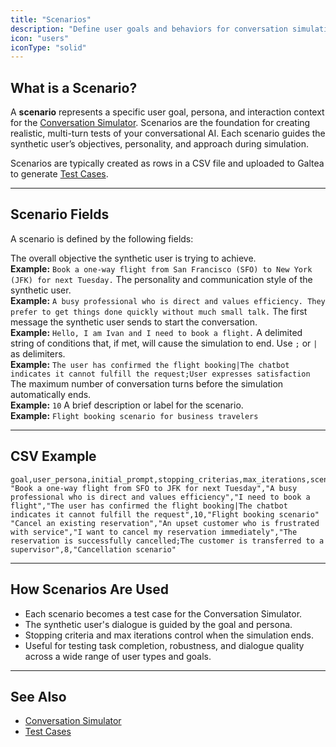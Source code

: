 ```yaml
---
title: "Scenarios"
description: "Define user goals and behaviors for conversation simulation using Galtea."
icon: "users"
iconType: "solid"
---
```


## What is a Scenario?

A **scenario** represents a specific user goal, persona, and interaction context for the [Conversation Simulator](/concepts/conversation-simulator). Scenarios are the foundation for creating realistic, multi-turn tests of your conversational AI. Each scenario guides the synthetic user’s objectives, personality, and approach during simulation.

Scenarios are typically created as rows in a CSV file and uploaded to Galtea to generate [Test Cases](/concepts/product/test/case).

---

## Scenario Fields

A scenario is defined by the following fields:

<ResponseField name="goal" type="string" required>
  The overall objective the synthetic user is trying to achieve.  
  <br /><b>Example:</b> <code>Book a one-way flight from San Francisco (SFO) to New York (JFK) for next Tuesday.</code>
</ResponseField>

<ResponseField name="user_persona" type="string" required>
  The personality and communication style of the synthetic user.  
  <br /><b>Example:</b> <code>A busy professional who is direct and values efficiency. They prefer to get things done quickly without much small talk.</code>
</ResponseField>

<ResponseField name="initial_prompt" type="string" optional>
  The first message the synthetic user sends to start the conversation.  
  <br /><b>Example:</b> <code>Hello, I am Ivan and I need to book a flight.</code>
</ResponseField>

<ResponseField name="stopping_criterias" type="string" optional>
  A delimited string of conditions that, if met, will cause the simulation to end. Use <code>;</code> or <code>|</code> as delimiters.  
  <br /><b>Example:</b> <code>The user has confirmed the flight booking|The chatbot indicates it cannot fulfill the request;User expresses satisfaction</code>
</ResponseField>

<ResponseField name="max_iterations" type="number" optional>
  The maximum number of conversation turns before the simulation automatically ends.  
  <br /><b>Example:</b> <code>10</code>
</ResponseField>

<ResponseField name="scenario" type="string" optional>
  A brief description or label for the scenario.  
  <br /><b>Example:</b> <code>Flight booking scenario for business travelers</code>
</ResponseField>

---

## CSV Example

```csv
goal,user_persona,initial_prompt,stopping_criterias,max_iterations,scenario
"Book a one-way flight from SFO to JFK for next Tuesday","A busy professional who is direct and values efficiency","I need to book a flight","The user has confirmed the flight booking|The chatbot indicates it cannot fulfill the request",10,"Flight booking scenario"
"Cancel an existing reservation","An upset customer who is frustrated with service","I want to cancel my reservation immediately","The reservation is successfully cancelled;The customer is transferred to a supervisor",8,"Cancellation scenario"
```

---

## How Scenarios Are Used

- Each scenario becomes a test case for the Conversation Simulator.
- The synthetic user's dialogue is guided by the goal and persona.
- Stopping criteria and max iterations control when the simulation ends.
- Useful for testing task completion, robustness, and dialogue quality across a wide range of user types and goals.

---

## See Also

- [Conversation Simulator](/concepts/conversation-simulator)
- [Test Cases](/concepts/product/test/case)